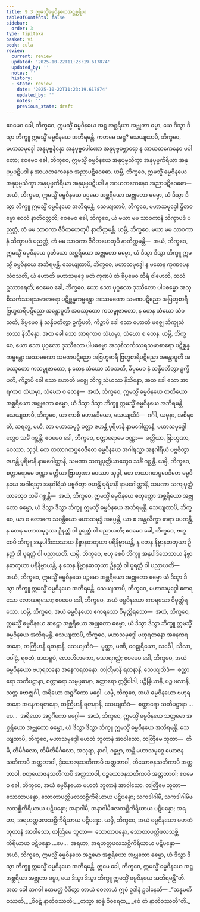 ```yaml
---
title: 9.3 ဣမသ္မိံဓမ္မဝိနယေအဋ္ဌစ္ဆရိယ
tableOfContents: false
sidebar:
  order: 3
type: tipitaka
basket: vi
book: cula
review:
  current: review
  updated: '2025-10-22T11:23:19.617874'
  updated_by: ''
  notes: ''
  history:
  - state: review
    date: '2025-10-22T11:23:19.617874'
    updated_by: ''
    notes: ''
    previous_state: draft
---
```



<ReviewStatus review={frontmatter.review} showDetails={true} />

<HypothesisAnnotation frontmatter={frontmatter} />

<DynamicBreadcrumb />

<Division number="385" book="cula" e="ch" v="4" p="421">

<Paragraph number="1868" book="cula">
ဧဝမေဝ ခေါ, ဘိက္ခဝေ, ဣမသ္မိံ ဓမ္မဝိနယေ အဋ္ဌ အစ္ဆရိယာ အဗ္ဘုတာ ဓမ္မာ, ယေ ဒိသွာ ဒိသွာ ဘိက္ခူ ဣမသ္မိံ ဓမ္မဝိနယေ အဘိရမန္တိ. ကတမေ အဋ္ဌ?
</Paragraph>

<Paragraph number="1869" book="cula">
သေယျထာပိ, ဘိက္ခဝေ, မဟာသမုဒ္ဒေါ အနုပုဗ္ဗနိန္နော အနုပုဗ္ဗပေါဏော အနုပုဗ္ဗပဗ္ဘာရော န အာယတကေနေဝ ပပါတော; ဧဝမေဝ ခေါ, ဘိက္ခဝေ, ဣမသ္မိံ ဓမ္မဝိနယေ အနုပုဗ္ဗသိက္ခာ အနုပုဗ္ဗကိရိယာ အနုပုဗ္ဗပဋိပဒါ န အာယတကေနေဝ အညာပဋိဝေဓော. ယမ္ပိ, ဘိက္ခဝေ, ဣမသ္မိံ ဓမ္မဝိနယေ အနုပုဗ္ဗသိက္ခာ အနုပုဗ္ဗကိရိယာ အနုပုဗ္ဗပဋိပဒါ န အာယတကေနေဝ အညာပဋိဝေဓော—  အယံ, ဘိက္ခဝေ, ဣမသ္မိံ ဓမ္မဝိနယေ ပဌမော အစ္ဆရိယော အဗ္ဘုတော ဓမ္မော, ယံ ဒိသွာ ဒိသွာ ဘိက္ခူ ဣမသ္မိံ ဓမ္မဝိနယေ အဘိရမန္တိ.
</Paragraph>

<Paragraph number="1870" book="cula">
သေယျထာပိ, ဘိက္ခဝေ, မဟာသမုဒ္ဒေါ ဌိတဓမ္မော ဝေလံ နာတိဝတ္တတိ; ဧဝမေဝ ခေါ, ဘိက္ခဝေ, ယံ မယာ မမ သာဝကာနံ သိက္ခာပဒံ ပညတ္တံ, တံ မမ သာဝကာ ဇီဝိတဟေတုပိ နာတိက္ကမန္တိ. ယမ္ပိ, ဘိက္ခဝေ, မယာ မမ သာဝကာနံ သိက္ခာပဒံ ပညတ္တံ, တံ မမ သာဝကာ ဇီဝိတဟေတုပိ နာတိက္ကမန္တိ—  အယံ, ဘိက္ခဝေ, ဣမသ္မိံ ဓမ္မဝိနယေ ဒုတိယော အစ္ဆရိယော အဗ္ဘုတော ဓမ္မော, ယံ ဒိသွာ ဒိသွာ ဘိက္ခူ ဣမသ္မိံ ဓမ္မဝိနယေ အဘိရမန္တိ.
</Paragraph>

<Paragraph number="1871" book="cula">
သေယျထာပိ, ဘိက္ခဝေ, မဟာသမုဒ္ဒေါ န မတေန ကုဏပေန သံဝသတိ, ယံ ဟောတိ မဟာသမုဒ္ဒေ မတံ ကုဏပံ တံ ခိပ္ပမေဝ တီရံ ဝါဟေတိ, ထလံ ဥဿာရေတိ; ဧဝမေဝ ခေါ, ဘိက္ခဝေ, ယော သော ပုဂ္ဂလော ဒုဿီလော ပါပဓမ္မော အသုစိသင်္ကဿရသမာစာရော ပဋိစ္ဆန္နကမ္မန္တော အဿမဏော သမဏပဋိညော အဗြဟ္မစာရီ ဗြဟ္မစာရိပဋိညော အန္တောပူတိ အဝဿုတော ကသမ္ဗုဇာတော, န တေန သံဃော သံဝသတိ, ခိပ္ပမေဝ နံ သန္နိပတိတွာ ဥက္ခိပတိ, ကိဉ္စာပိ ခေါ သော ဟောတိ မဇ္ဈေ ဘိက္ခုသံဃဿ နိသိန္နော. အထ ခေါ သော အာရကာဝ သံဃမှာ, သံဃော စ တေန. ယမ္ပိ, ဘိက္ခဝေ, ယော သော ပုဂ္ဂလော ဒုဿီလော ပါပဓမ္မော အသုစိသင်္ကဿရသမာစာရော ပဋိစ္ဆန္နကမ္မန္တော အဿမဏော သမဏပဋိညော အဗြဟ္မစာရီ ဗြဟ္မစာရိပဋိညော အန္တောပူတိ အဝဿုတော ကသမ္ဗုဇာတော, န တေန သံဃော သံဝသတိ, ခိပ္ပမေဝ နံ သန္နိပတိတွာ ဥက္ခိပတိ, ကိဉ္စာပိ ခေါ သော ဟောတိ မဇ္ဈေ ဘိက္ခုသံဃဿ နိသိန္နော, အထ ခေါ သော အာရကာဝ သံဃမှာ, သံဃော စ တေန—  အယံ, ဘိက္ခဝေ, ဣမသ္မိံ ဓမ္မဝိနယေ တတိယော အစ္ဆရိယော အဗ္ဘုတော ဓမ္မော, ယံ ဒိသွာ ဒိသွာ ဘိက္ခူ ဣမသ္မိံ ဓမ္မဝိနယေ အဘိရမန္တိ.
</Paragraph>

<Paragraph number="1872" book="cula">
သေယျထာပိ, ဘိက္ခဝေ, ယာ ကာစိ မဟာနဒိယော, သေယျထိဒံ—  ဂင်္ဂါ, ယမုနာ, အစိရဝတီ, သရဘူ, မဟီ, တာ မဟာသမုဒ္ဒံ ပတ္တာ ဇဟန္တိ ပုရိမာနိ နာမဂေါတ္တာနိ, မဟာသမုဒ္ဒေါတွေဝ သင်္ခံ ဂစ္ဆန္တိ; ဧဝမေဝ ခေါ, ဘိက္ခဝေ, စတ္တာရောမေ ဝဏ္ဏာ—  ခတ္တိယာ, ဗြာဟ္မဏာ, ဝေဿာ, သုဒ္ဒါ. တေ တထာဂတပ္ပဝေဒိတေ ဓမ္မဝိနယေ အဂါရသ္မာ အနဂါရိယံ ပဗ္ဗဇိတွာ ဇဟန္တိ ပုရိမာနိ နာမဂေါတ္တာနိ, သမဏာ သကျပုတ္တိယာတွေဝ သင်္ခံ ဂစ္ဆန္တိ. ယမ္ပိ, ဘိက္ခဝေ, စတ္တာရောမေ ဝဏ္ဏာ ခတ္တိယာ ဗြာဟ္မဏာ ဝေဿာ သုဒ္ဒါ, တေ တထာဂတပ္ပဝေဒိတေ ဓမ္မဝိနယေ အဂါရသ္မာ အနဂါရိယံ ပဗ္ဗဇိတွာ ဇဟန္တိ ပုရိမာနိ နာမဂေါတ္တာနိ, သမဏာ သကျပုတ္တိယာတွေဝ သင်္ခံ ဂစ္ဆန္တိ—  အယံ, ဘိက္ခဝေ, ဣမသ္မိံ ဓမ္မဝိနယေ စတုတ္ထော အစ္ဆရိယော အဗ္ဘုတော ဓမ္မော, ယံ ဒိသွာ ဒိသွာ ဘိက္ခူ ဣမသ္မိံ ဓမ္မဝိနယေ အဘိရမန္တိ.
</Paragraph>

<Paragraph number="1873" book="cula">
သေယျထာပိ, ဘိက္ခဝေ, ယာ စ လောကေ သဝန္တိယော မဟာသမုဒ္ဒံ အပ္ပေန္တိ, ယာ စ အန္တလိက္ခာ ဓာရာ ပပတန္တိ, န တေန မဟာသမုဒ္ဒဿ ဦနတ္တံ ဝါ ပူရတ္တံ ဝါ ပညာယတိ; ဧဝမေဝ ခေါ, ဘိက္ခဝေ, ဗဟူ စေပိ ဘိက္ခူ အနုပါဒိသေသာယ နိဗ္ဗာနဓာတုယာ ပရိနိဗ္ဗာယန္တိ, န တေန နိဗ္ဗာနဓာတုယာ ဦနတ္တံ ဝါ ပူရတ္တံ ဝါ ပညာယတိ. ယမ္ပိ, ဘိက္ခဝေ, ဗဟူ စေပိ ဘိက္ခူ အနုပါဒိသေသာယ နိဗ္ဗာနဓာတုယာ ပရိနိဗ္ဗာယန္တိ, န တေန နိဗ္ဗာနဓာတုယာ ဦနတ္တံ ဝါ ပူရတ္တံ ဝါ ပညာယတိ—  အယံ, ဘိက္ခဝေ, ဣမသ္မိံ ဓမ္မဝိနယေ ပဉ္စမော အစ္ဆရိယော အဗ္ဘုတော ဓမ္မော ယံ ဒိသွာ ဒိသွာ ဘိက္ခူ ဣမသ္မိံ ဓမ္မဝိနယေ အဘိရမန္တိ.
</Paragraph>

<Paragraph number="1874" book="cula">
သေယျထာပိ, ဘိက္ခဝေ, မဟာသမုဒ္ဒေါ ဧကရသော လောဏရသော; ဧဝမေဝ ခေါ, ဘိက္ခဝေ, အယံ ဓမ္မဝိနယော ဧကရသော ဝိမုတ္တိရသော. ယမ္ပိ, ဘိက္ခဝေ, အယံ ဓမ္မဝိနယော ဧကရသော ဝိမုတ္တိရသော—  အယံ, ဘိက္ခဝေ, ဣမသ္မိံ ဓမ္မဝိနယေ ဆဋ္ဌော အစ္ဆရိယော အဗ္ဘုတော ဓမ္မော, ယံ ဒိသွာ ဒိသွာ ဘိက္ခူ ဣမသ္မိံ ဓမ္မဝိနယေ အဘိရမန္တိ.
</Paragraph>

<Paragraph number="1875" book="cula">
သေယျထာပိ, ဘိက္ခဝေ, မဟာသမုဒ္ဒေါ ဗဟုရတနော အနေကရတနော, တတြိမာနိ ရတနာနိ, သေယျထိဒံ—  မုတ္တာ, မဏိ, ဝေဠုရိယော, သင်္ခေါ, သိလာ, ပဝါဠံ, ရဇတံ, ဇာတရူပံ, လောဟိတကော, မသာရဂလ္လံ; ဧဝမေဝ ခေါ, ဘိက္ခဝေ, အယံ ဓမ္မဝိနယော ဗဟုရတနော အနေကရတနော. တတြိမာနိ ရတနာနိ, သေယျထိဒံ—  စတ္တာရော သတိပဋ္ဌာနာ, စတ္တာရော သမ္မပ္ပဓာနာ, စတ္တာရော ဣဒ္ဓိပါဒါ, ပဉ္စိန္ဒြိယာနိ, ပဉ္စ ဗလာနိ, သတ္တ ဗောဇ္ဈင်္ဂါ, အရိယော အဋ္ဌင်္ဂိကော မဂ္ဂေါ. ယမ္ပိ, ဘိက္ခဝေ, အယံ ဓမ္မဝိနယော ဗဟုရတနော အနေကရတနော, တတြိမာနိ ရတနာနိ, သေယျထိဒံ—  စတ္တာရော သတိပဋ္ဌာနာ …ပေ…  အရိယော အဋ္ဌင်္ဂိကော မဂ္ဂေါ—  အယံ, ဘိက္ခဝေ, ဣမသ္မိံ ဓမ္မဝိနယေ သတ္တမော အစ္ဆရိယော အဗ္ဘုတော ဓမ္မော, ယံ ဒိသွာ ဒိသွာ ဘိက္ခူ ဣမသ္မိံ ဓမ္မဝိနယေ အဘိရမန္တိ.
</Paragraph>

<Paragraph number="1876" book="cula">
သေယျထာပိ, ဘိက္ခဝေ, မဟာသမုဒ္ဒေါ မဟတံ ဘူတာနံ အာဝါသော, တတြိမေ ဘူတာ—  တိမိ, တိမိင်္ဂလော, တိမိတိမိင်္ဂလော, အသုရာ, နာဂါ, ဂန္ဓဗ္ဗာ, သန္တိ မဟာသမုဒ္ဒေ ယောဇနသတိကာပိ အတ္တဘာဝါ, ဒွိယောဇနသတိကာပိ အတ္တဘာဝါ, တိယောဇနသတိကာပိ အတ္တဘာဝါ, စတုယောဇနသတိကာပိ အတ္တဘာဝါ, ပဉ္စယောဇနသတိကာပိ အတ္တဘာဝါ; ဧဝမေဝ ခေါ, ဘိက္ခဝေ, အယံ ဓမ္မဝိနယော မဟတံ ဘူတာနံ အာဝါသော. တတြိမေ ဘူတာ—  သောတာပန္နော, သောတာပတ္တိဖလသစ္ဆိကိရိယာယ ပဋိပန္နော; သကဒါဂါမီ, သကဒါဂါမိဖလသစ္ဆိကိရိယာယ ပဋိပန္နော; အနာဂါမီ, အနာဂါမိဖလသစ္ဆိကိရိယာယ ပဋိပန္နော; အရဟာ, အရဟတ္တဖလသစ္ဆိကိရိယာယ ပဋိပန္နော. ယမ္ပိ, ဘိက္ခဝေ, အယံ ဓမ္မဝိနယော မဟတံ ဘူတာနံ အာဝါသော, တတြိမေ ဘူတာ—  သောတာပန္နော, သောတာပတ္တိဖလသစ္ဆိကိရိယာယ ပဋိပန္နော …ပေ…  အရဟာ, အရဟတ္တဖလသစ္ဆိကိရိယာယ ပဋိပန္နော—  အယံ, ဘိက္ခဝေ, ဣမသ္မိံ ဓမ္မဝိနယေ အဋ္ဌမော အစ္ဆရိယော အဗ္ဘုတော ဓမ္မော, ယံ ဒိသွာ ဒိသွာ ဘိက္ခူ ဣမသ္မိံ ဓမ္မဝိနယေ အဘိရမန္တိ. ဣမေ ခေါ, ဘိက္ခဝေ, ဣမသ္မိံ ဓမ္မဝိနယေ အဋ္ဌ အစ္ဆရိယာ အဗ္ဘုတာ ဓမ္မာ, ယေ ဒိသွာ ဒိသွာ ဘိက္ခူ ဣမသ္မိံ ဓမ္မဝိနယေ အဘိရမန္တီ”တိ.
</Paragraph>

<Paragraph number="1877" book="cula">
အထ ခေါ ဘဂဝါ ဧတမတ္ထံ ဝိဒိတွာ တာယံ ဝေလာယံ ဣမံ ဥဒါနံ ဥဒါနေသိ—
</Paragraph>

<Paragraph number="1878" type="verses" book="cula">
_“ဆန္နမတိဝဿတိ,_  
_ဝိဝဋံ နာတိဝဿတိ;_  
_တသ္မာ ဆန္နံ ဝိဝရေထ,_  
_ဧဝံ တံ နာတိဝဿတီ”တိ._
</Paragraph>
</Division>